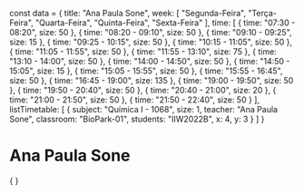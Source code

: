 const data = {
  title: "Ana Paula Sone",
  week: [
    "Segunda-Feira",
    "Terça-Feira",
    "Quarta-Feira",
    "Quinta-Feira",
    "Sexta-Feira"
  ],
  time: [
    {
      time: "07:30 - 08:20",
      size: 50
    },
    {
      time: "08:20 - 09:10",
      size: 50
    },
    {
      time: "09:10 - 09:25",
      size: 15
    },
    {
      time: "09:25 - 10:15",
      size: 50
    },
    {
      time: "10:15 - 11:05",
      size: 50
    },
    {
      time: "11:05 - 11:55",
      size: 50
    },
    {
      time: "11:55 - 13:10",
      size: 75
    },
    {
      time: "13:10 - 14:00",
      size: 50
    },
    {
      time: "14:00 - 14:50",
      size: 50
    },
    {
      time: "14:50 - 15:05",
      size: 15
    },
    {
      time: "15:05 - 15:55",
      size: 50
    },
    {
      time: "15:55 - 16:45",
      size: 50
    },
    {
      time: "16:45 - 19:00",
      size: 135
    },
    {
      time: "19:00 - 19:50",
      size: 50
    },
    {
      time: "19:50 - 20:40",
      size: 50
    },
    {
      time: "20:40 - 21:00",
      size: 20
    },
    {
      time: "21:00 - 21:50",
      size: 50
    },
    {
      time: "21:50 - 22:40",
      size: 50
    }
  ],
  listTimetable: [
    {
      subject: "Química I - 1068",
      size: 1,
      teacher: "Ana Paula Sone",
      classroom: "BioPark-01",
      students: "IIW2022B",
      x: 4,
      y: 3
    }
  ]
}

# Ana Paula Sone

<div>
    {
        <Grid
            title={data.title}
            weekDays={data.week}
            time={data.time}
            listClasses={data.listTimetable}
        />
    }
</div>